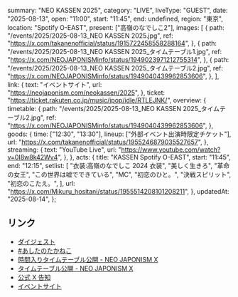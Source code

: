   summary: "NEO KASSEN 2025",
  category: "LIVE",
  liveType: "GUEST",
  date: "2025-08-13",
  open: "11:00",
  start: "11:45",
  end: undefined,
  region: "東京",
  location: "Spotify O-EAST",
  present: ["高嶺のなでしこ2"],
  images: [
    {
      path: "/events/2025/2025-08-13_NEO KASSEN 2025.jpg",
      ref: "https://x.com/takanenofficial/status/1915722458558288164",
    },
    {
      path: "/events/2025/2025-08-13_NEO KASSEN 2025_タイムテーブル1.jpg",
      ref: "https://x.com/NEOJAPONISMinfo/status/1949023971212755314",
    },
    {
      path: "/events/2025/2025-08-13_NEO KASSEN 2025_タイムテーブル2.jpg",
      ref: "https://x.com/NEOJAPONISMinfo/status/1949040439962853606",
    },
  ],
  link: {
    text: "イベントサイト",
    url: "https://neojaponism.com/neokassen/2025",
  },
  ticket: "https://ticket.rakuten.co.jp/music/jpop/idle/RTLEJNK/",
  overview: {
    timetable: {
      path: "/events/2025/2025-08-13_NEO KASSEN 2025_タイムテーブル2.jpg",
      ref: "https://x.com/NEOJAPONISMinfo/status/1949040439962853606",
    },
    goods: {
      time: ["12:30", "13:30"],
      lineup: ["外部イベント出演時限定チケット"],
      url: "https://x.com/takanenofficial/status/1955246879035527657",
    },
    streaming: {
      text: "YouTube Live",
      url: "https://www.youtube.com/watch?v=0I8w8k42Wv4",
    },
  },
  acts: {
    title: "KASSEN Spotify O-EAST",
    start: "11:45",
    end: "12:15",
    setlist: [
      "衣装:高嶺のなでしこ 2024 衣装",
      "美しく生きろ",
      "革命の女王",
      "この世界は嘘でできている",
      "MC",
      "初恋のひと。",
      "決戦スピリット",
      "初恋のこたえ。",
    ],
    url: "https://x.com/Mikuru_hositani/status/1955514208101208211",
  },
  updatedAt: "2025-08-14",
};

## リンク

- [ダイジェスト](https://x.com/takanenofficial/status/1955478903386149242)
- [#あしたのたかねこ](https://x.com/takanenofficial/status/1955246879035527657)
- [時間入りタイムテーブル公開 - NEO JAPONISM X](https://x.com/NEOJAPONISMinfo/status/1949040439962853606)
- [タイムテーブル公開 - NEO JAPONISM X](https://x.com/NEOJAPONISMinfo/status/1949023971212755314)
- [公式 X 告知](https://x.com/takanenofficial/status/1915722458558288164)
- [イベントサイト](https://neojaponism.com/neokassen/2025)
